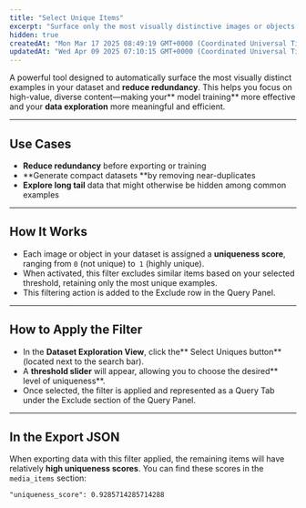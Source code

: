 ```yaml
---
title: "Select Unique Items"
excerpt: "Surface only the most visually distinctive images or objects in your dataset."
hidden: true
createdAt: "Mon Mar 17 2025 08:49:19 GMT+0000 (Coordinated Universal Time)"
updatedAt: "Wed Apr 09 2025 07:10:15 GMT+0000 (Coordinated Universal Time)"
---
```

A powerful tool designed to automatically surface the most visually distinct examples in your dataset and **reduce redundancy**. This helps you focus on high-value, diverse content—making your** model training** more effective and your **data exploration** more meaningful and efficient.

***

## Use Cases

- **Reduce redundancy** before exporting or training
- **Generate compact datasets **by removing near-duplicates
- **Explore long tail** data that might otherwise be hidden among common examples

***

## How It Works

- Each image or object in your dataset is assigned a **uniqueness score**, ranging from `0` (not unique) to` 1` (highly unique).
- When activated, this filter excludes similar items based on your selected threshold, retaining only the most unique examples.
- This filtering action is added to the Exclude row in the Query Panel.

***

## How to Apply the Filter

- In the **Dataset Exploration View**, click the** Select Uniques button** (located next to the search bar).
- A **threshold slider** will appear, allowing you to choose the desired** level of uniqueness**.
- Once selected, the filter is applied and represented as a Query Tab under the Exclude section of the Query Panel.

***

## In the Export JSON

When exporting data with this filter applied, the remaining items will have relatively **high uniqueness scores**. You can find these scores in the` media_items` section:

```
"uniqueness_score": 0.9285714285714288
```
